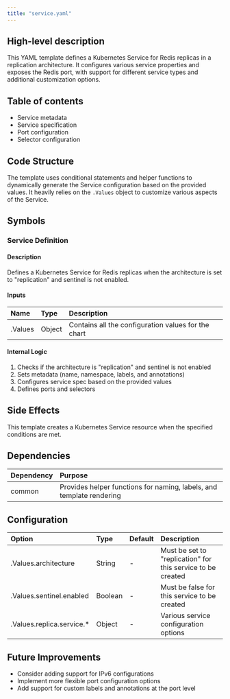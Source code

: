 ```yaml
---
title: "service.yaml"
---
```


## High-level description
This YAML template defines a Kubernetes Service for Redis replicas in a replication architecture. It configures various service properties and exposes the Redis port, with support for different service types and additional customization options.

## Table of contents
- Service metadata
- Service specification
- Port configuration
- Selector configuration

## Code Structure
The template uses conditional statements and helper functions to dynamically generate the Service configuration based on the provided values. It heavily relies on the `.Values` object to customize various aspects of the Service.

## Symbols

### Service Definition
#### Description
Defines a Kubernetes Service for Redis replicas when the architecture is set to "replication" and sentinel is not enabled.

#### Inputs
| Name | Type | Description |
|:-----|:-----|:------------|
| .Values | Object | Contains all the configuration values for the chart |

#### Internal Logic
1. Checks if the architecture is "replication" and sentinel is not enabled
2. Sets metadata (name, namespace, labels, and annotations)
3. Configures service spec based on the provided values
4. Defines ports and selectors

## Side Effects
This template creates a Kubernetes Service resource when the specified conditions are met.

## Dependencies
| Dependency | Purpose |
|:-----------|:--------|
| common | Provides helper functions for naming, labels, and template rendering |

## Configuration
| Option | Type | Default | Description |
|:-------|:-----|:--------|:------------|
| .Values.architecture | String | - | Must be set to "replication" for this service to be created |
| .Values.sentinel.enabled | Boolean | - | Must be false for this service to be created |
| .Values.replica.service.* | Object | - | Various service configuration options |

## Future Improvements
- Consider adding support for IPv6 configurations
- Implement more flexible port configuration options
- Add support for custom labels and annotations at the port level